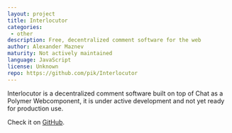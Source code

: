```yaml
---
layout: project
title: Interlocutor
categories: 
 - other
description: Free, decentralized comment software for the web
author: Alexander Maznev
maturity: Not actively maintained
language: JavaScript
license: Unknown
repo: https://github.com/pik/Interlocutor
---
```


Interlocutor is a decentralized comment software built on top of Chat as a Polymer Webcomponent, it is under active development and not yet ready for production use.

Check it on [GitHub](https://github.com/pik/interlocutor).


